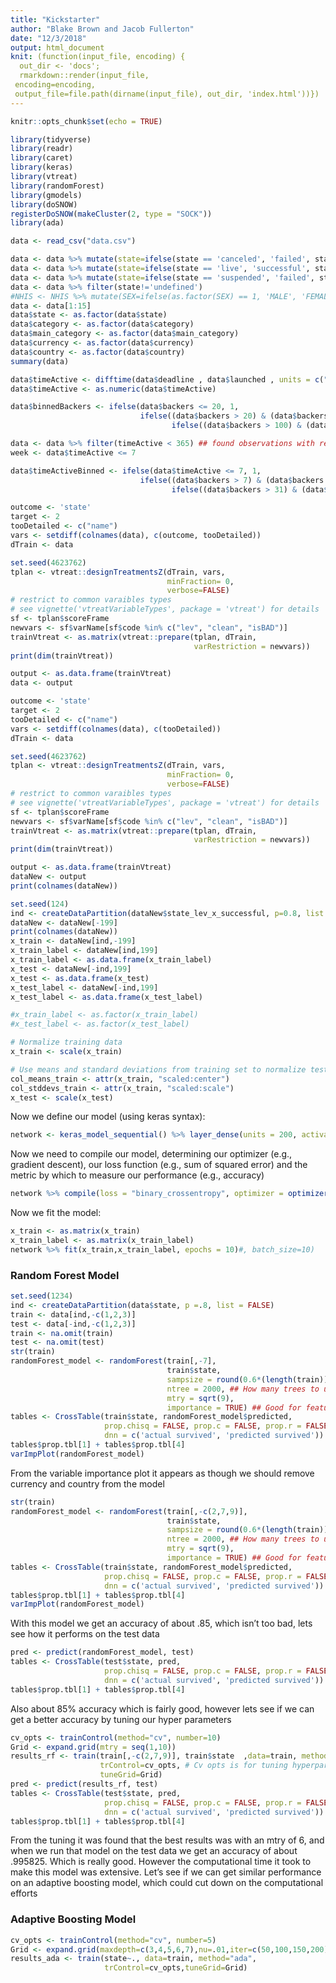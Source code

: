 ```yaml
---
title: "Kickstarter"
author: "Blake Brown and Jacob Fullerton"
date: "12/3/2018"
output: html_document
knit: (function(input_file, encoding) {
  out_dir <- 'docs';
  rmarkdown::render(input_file,
 encoding=encoding,
 output_file=file.path(dirname(input_file), out_dir, 'index.html'))})
---
```


```r
knitr::opts_chunk$set(echo = TRUE)
```



```r
library(tidyverse)
library(readr)
library(caret)
library(keras)
library(vtreat)
library(randomForest)
library(gmodels)
library(doSNOW)
registerDoSNOW(makeCluster(2, type = "SOCK"))
library(ada)
```


```r

data <- read_csv("data.csv")

data <- data %>% mutate(state=ifelse(state == 'canceled', 'failed', state))
data <- data %>% mutate(state=ifelse(state == 'live', 'successful', state))
data <- data %>% mutate(state=ifelse(state == 'suspended', 'failed', state))
data <- data %>% filter(state!='undefined')
#NHIS <- NHIS %>% mutate(SEX=ifelse(as.factor(SEX) == 1, 'MALE', 'FEMALE'))
data <- data[1:15]
data$state <- as.factor(data$state)
data$category <- as.factor(data$category)
data$main_category <- as.factor(data$main_category)
data$currency <- as.factor(data$currency)
data$country <- as.factor(data$country)
summary(data)

data$timeActive <- difftime(data$deadline , data$launched , units = c("days"))
data$timeActive <- as.numeric(data$timeActive)

data$binnedBackers <- ifelse(data$backers <= 20, 1,
                             ifelse((data$backers > 20) & (data$backers <= 100),2, 
                                    ifelse((data$backers > 100) & (data$backers <= 1000),3,4)))

data <- data %>% filter(timeActive < 365) ## found observations with really long active times
week <- data$timeActive <= 7

data$timeActiveBinned <- ifelse(data$timeActive <= 7, 1,
                             ifelse((data$backers > 7) & (data$backers <= 31),2, 
                                    ifelse((data$backers > 31) & (data$backers <= 62),3,4)))
```



```r
outcome <- 'state'
target <- 2
tooDetailed <- c("name")
vars <- setdiff(colnames(data), c(outcome, tooDetailed))
dTrain <- data
```





```r
set.seed(4623762)
tplan <- vtreat::designTreatmentsZ(dTrain, vars, 
                                   minFraction= 0,
                                   verbose=FALSE)
# restrict to common varaibles types
# see vignette('vtreatVariableTypes', package = 'vtreat') for details
sf <- tplan$scoreFrame
newvars <- sf$varName[sf$code %in% c("lev", "clean", "isBAD")] 
trainVtreat <- as.matrix(vtreat::prepare(tplan, dTrain, 
                                         varRestriction = newvars))
print(dim(trainVtreat))

```
```r
output <- as.data.frame(trainVtreat)
data <- output

```

```r
outcome <- 'state'
target <- 2
tooDetailed <- c("name")
vars <- setdiff(colnames(data), c(tooDetailed))
dTrain <- data


```





```r
set.seed(4623762)
tplan <- vtreat::designTreatmentsZ(dTrain, vars, 
                                   minFraction= 0,
                                   verbose=FALSE)
# restrict to common varaibles types
# see vignette('vtreatVariableTypes', package = 'vtreat') for details
sf <- tplan$scoreFrame
newvars <- sf$varName[sf$code %in% c("lev", "clean", "isBAD")] 
trainVtreat <- as.matrix(vtreat::prepare(tplan, dTrain, 
                                         varRestriction = newvars))
print(dim(trainVtreat))

```


```r
output <- as.data.frame(trainVtreat)
dataNew <- output
print(colnames(dataNew))

```

```r
set.seed(124)
ind <- createDataPartition(dataNew$state_lev_x_successful, p=0.8, list = FALSE)
dataNew <- dataNew[-199]
print(colnames(dataNew))
x_train <- dataNew[ind,-199]
x_train_label <- dataNew[ind,199]
x_train_label <- as.data.frame(x_train_label)
x_test <- dataNew[-ind,199]
x_test <- as.data.frame(x_test)
x_test_label <- dataNew[-ind,199]
x_test_label <- as.data.frame(x_test_label)

#x_train_label <- as.factor(x_train_label)
#x_test_label <- as.factor(x_test_label)

```




```r

# Normalize training data
x_train <- scale(x_train) 

# Use means and standard deviations from training set to normalize test set
col_means_train <- attr(x_train, "scaled:center") 
col_stddevs_train <- attr(x_train, "scaled:scale")
x_test <- scale(x_test)

```

Now we define our model (using keras syntax):

```r
network <- keras_model_sequential() %>% layer_dense(units = 200, activation = "relu", input_shape = dim(x_train)[2]) %>% layer_dense(units = 100, activation = "relu") %>% layer_dense(units = 8, activation = "relu") %>%layer_dense(units = 8, activation = "relu") %>%layer_dense(units = 8, activation = "relu") %>%layer_dense(units = 1, activation = "sigmoid")

```

Now we need to compile our model, determining our optimizer (e.g., gradient descent), our loss function (e.g., sum of squared error) and the metric by which to measure our performance (e.g., accuracy)

```r
network %>% compile(loss = "binary_crossentropy", optimizer = optimizer_adam(lr = 0.0005), metrics = c("binary_accuracy"))

```

Now we fit the model:


```r

x_train <- as.matrix(x_train)
x_train_label <- as.matrix(x_train_label)
network %>% fit(x_train,x_train_label, epochs = 10)#, batch_size=10)

```


### Random Forest Model
```r
set.seed(1234)
ind <- createDataPartition(data$state, p =.8, list = FALSE)
train <- data[ind,-c(1,2,3)]
test <- data[-ind,-c(1,2,3)]
train <- na.omit(train)
test <- na.omit(test)
str(train)
randomForest_model <- randomForest(train[,-7],
                                   train$state, 
                                   sampsize = round(0.6*(length(train))), ## the number of sample size
                                   ntree = 2000, ## How many trees to use
                                   mtry = sqrt(9),
                                   importance = TRUE) ## Good for feature selection
tables <- CrossTable(train$state, randomForest_model$predicted,
                     prop.chisq = FALSE, prop.c = FALSE, prop.r = FALSE,
                     dnn = c('actual survived', 'predicted survived'))
tables$prop.tbl[1] + tables$prop.tbl[4]
varImpPlot(randomForest_model) 
```
From the variable importance plot it appears as though we should remove currency and country from the model
```r
str(train)
randomForest_model <- randomForest(train[,-c(2,7,9)],
                                   train$state, 
                                   sampsize = round(0.6*(length(train))), ## the number of sample size
                                   ntree = 2000, ## How many trees to use
                                   mtry = sqrt(9),
                                   importance = TRUE) ## Good for feature selection
tables <- CrossTable(train$state, randomForest_model$predicted,
                     prop.chisq = FALSE, prop.c = FALSE, prop.r = FALSE,
                     dnn = c('actual survived', 'predicted survived'))
tables$prop.tbl[1] + tables$prop.tbl[4]
varImpPlot(randomForest_model) 
```
With this model we get an accuracy of about .85, which isn't too bad, lets see how it performs on the test data

```r
pred <- predict(randomForest_model, test)
tables <- CrossTable(test$state, pred,
                     prop.chisq = FALSE, prop.c = FALSE, prop.r = FALSE,
                     dnn = c('actual survived', 'predicted survived'))
tables$prop.tbl[1] + tables$prop.tbl[4]
```
Also about 85% accuracy which is fairly good, however lets see if we can get a better accuracy by tuning our hyper parameters

```r
cv_opts <- trainControl(method="cv", number=10)
Grid <- expand.grid(mtry = seq(1,10)) 
results_rf <- train(train[,-c(2,7,9)], train$state  ,data=train, method="rf", 
                    trControl=cv_opts, # Cv opts is for tuning hyperparameteres
                    tuneGrid=Grid)
pred <- predict(results_rf, test)
tables <- CrossTable(test$state, pred,
                     prop.chisq = FALSE, prop.c = FALSE, prop.r = FALSE,
                     dnn = c('actual survived', 'predicted survived'))
tables$prop.tbl[1] + tables$prop.tbl[4]

```
From the tuning it was found that the best results was with an mtry of 6, and when we run that model on the test data we get an accuracy of about .995825. Which is really good. However the computational time it took to make this model was extensive. Let's see if we can get similar performance on an adaptive boosting model, which could cut down on the computational efforts

### Adaptive Boosting Model
```r
cv_opts <- trainControl(method="cv", number=5)
Grid <- expand.grid(maxdepth=c(3,4,5,6,7),nu=.01,iter=c(50,100,150,200))
results_ada <- train(state~., data=train, method="ada",
                     trControl=cv_opts,tuneGrid=Grid)
```

